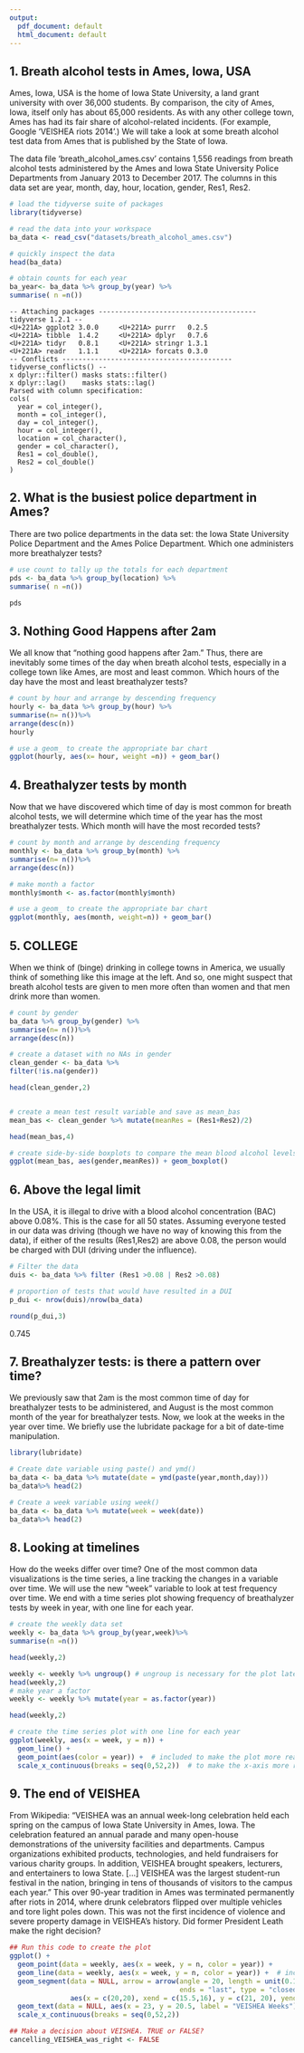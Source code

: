 ---
output:
  pdf_document: default
  html_document: default
---

## 1. Breath alcohol tests in Ames, Iowa, USA
Ames, Iowa, USA is the home of Iowa State University, a land grant university with over 36,000 students. By comparison, the city of Ames, Iowa, itself only has about 65,000 residents. As with any other college town, Ames has had its fair share of alcohol-related incidents. (For example, Google 'VEISHEA riots 2014'.) We will take a look at some breath alcohol test data from Ames that is published by the State of Iowa.

The data file 'breath_alcohol_ames.csv' contains 1,556 readings from breath alcohol tests administered by the Ames and Iowa State University Police Departments from January 2013 to December 2017. The columns in this data set are year, month, day, hour, location, gender, Res1, Res2.


```R
# load the tidyverse suite of packages 
library(tidyverse)

# read the data into your workspace
ba_data <- read_csv("datasets/breath_alcohol_ames.csv")

# quickly inspect the data
head(ba_data)

# obtain counts for each year 
ba_year<- ba_data %>% group_by(year) %>%
summarise( n =n())
```

    -- Attaching packages --------------------------------------- tidyverse 1.2.1 --
    <U+221A> ggplot2 3.0.0     <U+221A> purrr   0.2.5
    <U+221A> tibble  1.4.2     <U+221A> dplyr   0.7.6
    <U+221A> tidyr   0.8.1     <U+221A> stringr 1.3.1
    <U+221A> readr   1.1.1     <U+221A> forcats 0.3.0
    -- Conflicts ------------------------------------------ tidyverse_conflicts() --
    x dplyr::filter() masks stats::filter()
    x dplyr::lag()    masks stats::lag()
    Parsed with column specification:
    cols(
      year = col_integer(),
      month = col_integer(),
      day = col_integer(),
      hour = col_integer(),
      location = col_character(),
      gender = col_character(),
      Res1 = col_double(),
      Res2 = col_double()
    )



## 2. What is the busiest police department in Ames?
There are two police departments in the data set: the Iowa State University Police Department and the Ames Police Department. Which one administers more breathalyzer tests? 


```R
# use count to tally up the totals for each department
pds <- ba_data %>% group_by(location) %>%
summarise( n =n())

pds
```

## 3. Nothing Good Happens after 2am
We all know that "nothing good happens after 2am." Thus, there are inevitably some times of the day when breath alcohol tests, especially in a college town like Ames, are most and least common. Which hours of the day have the most and least breathalyzer tests? 

```R
# count by hour and arrange by descending frequency
hourly <- ba_data %>% group_by(hour) %>%
summarise(n= n())%>%
arrange(desc(n))
hourly

# use a geom_ to create the appropriate bar chart
ggplot(hourly, aes(x= hour, weight =n)) + geom_bar()
```

## 4. Breathalyzer tests by month
Now that we have discovered which time of day is most common for breath alcohol tests, we will determine which time of the year has the most breathalyzer tests. Which month will have the most recorded tests?


```R
# count by month and arrange by descending frequency
monthly <- ba_data %>% group_by(month) %>%
summarise(n= n())%>%
arrange(desc(n))

# make month a factor
monthly$month <- as.factor(monthly$month)

# use a geom_ to create the appropriate bar chart
ggplot(monthly, aes(month, weight=n)) + geom_bar()
```



## 5. COLLEGE
When we think of (binge) drinking in college towns in America, we usually think of something like this image at the left. And so, one might suspect that breath alcohol tests are given to men more often than women and that men drink more than women.


```R
# count by gender 
ba_data %>% group_by(gender) %>%
summarise(n= n())%>%
arrange(desc(n))

# create a dataset with no NAs in gender 
clean_gender <- ba_data %>% 
filter(!is.na(gender))

head(clean_gender,2)


# create a mean test result variable and save as mean_bas
mean_bas <- clean_gender %>% mutate(meanRes = (Res1+Res2)/2)

head(mean_bas,4)

# create side-by-side boxplots to compare the mean blood alcohol levels of men and women
ggplot(mean_bas, aes(gender,meanRes)) + geom_boxplot()
```

## 6. Above the legal limit
In the USA, it is illegal to drive with a blood alcohol concentration (BAC) above 0.08%. This is the case for all 50 states. Assuming everyone tested in our data was driving (though we have no way of knowing this from the data), if either of the results (Res1,Res2) are above 0.08, the person would be charged with DUI (driving under the influence).


```R
# Filter the data
duis <- ba_data %>% filter (Res1 >0.08 | Res2 >0.08)

# proportion of tests that would have resulted in a DUI
p_dui <- nrow(duis)/nrow(ba_data)

round(p_dui,3)
```


0.745


## 7. Breathalyzer tests: is there a pattern over time?
We previously saw that 2am is the most common time of day for breathalyzer tests to be administered, and August is the most common month of the year for breathalyzer tests. Now, we look at the weeks in the year over time. We briefly use the lubridate package for a bit of date-time manipulation.


```R
library(lubridate) 

# Create date variable using paste() and ymd()
ba_data <- ba_data %>% mutate(date = ymd(paste(year,month,day)))
ba_data%>% head(2)

# Create a week variable using week()
ba_data <- ba_data %>% mutate(week = week(date))
ba_data%>% head(2)
```
## 8. Looking at timelines
How do the weeks differ over time? One of the most common data visualizations is the time series, a line tracking the changes in a variable over time. We will use the new "week" variable to look at test frequency over time. We end with a time series plot showing frequency of breathalyzer tests by week in year, with one line for each year. 


```R
# create the weekly data set 
weekly <- ba_data %>% group_by(year,week)%>%
summarise(n =n())

head(weekly,2)

weekly <- weekly %>% ungroup() # ungroup is necessary for the plot later
head(weekly,2)
# make year a factor
weekly <- weekly %>% mutate(year = as.factor(year))

head(weekly,2)

# create the time series plot with one line for each year
ggplot(weekly, aes(x = week, y = n)) + 
  geom_line() + 
  geom_point(aes(color = year)) +  # included to make the plot more readable 
  scale_x_continuous(breaks = seq(0,52,2))  # to make the x-axis more readable 
```




## 9. The end of VEISHEA
From Wikipedia: 
"VEISHEA was an annual week-long celebration held each spring on the campus of Iowa State University in Ames, Iowa. The celebration featured an annual parade and many open-house demonstrations of the university facilities and departments. Campus organizations exhibited products, technologies, and held fundraisers for various charity groups. In addition, VEISHEA brought speakers, lecturers, and entertainers to Iowa State. [...] VEISHEA was the largest student-run festival in the nation, bringing in tens of thousands of visitors to the campus each year."
This over 90-year tradition in Ames was terminated permanently after riots in 2014, where drunk celebrators flipped over multiple vehicles and tore light poles down. This was not the first incidence of violence and severe property damage in VEISHEA's history. Did former President Leath make the right decision?


```R
## Run this code to create the plot 
ggplot() + 
  geom_point(data = weekly, aes(x = week, y = n, color = year)) + 
  geom_line(data = weekly, aes(x = week, y = n, color = year)) +  # included to make the plot more readable 
  geom_segment(data = NULL, arrow = arrow(angle = 20, length = unit(0.1, "inches"),
                                          ends = "last", type = "closed"), 
               aes(x = c(20,20), xend = c(15.5,16), y = c(21, 20), yend = c(21, 12.25))) + 
  geom_text(data = NULL, aes(x = 23, y = 20.5, label = "VEISHEA Weeks"), size = 3) + 
  scale_x_continuous(breaks = seq(0,52,2)) 

## Make a decision about VEISHEA. TRUE or FALSE?  
cancelling_VEISHEA_was_right <- FALSE
```
